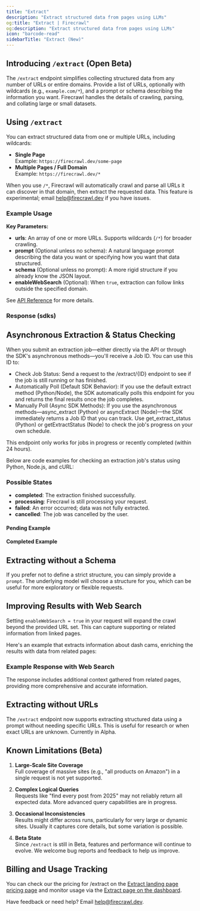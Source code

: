 ```yaml
---
title: "Extract"
description: "Extract structured data from pages using LLMs"
og:title: "Extract | Firecrawl"
og:description: "Extract structured data from pages using LLMs"
icon: "barcode-read"
sidebarTitle: "Extract (New)"
---
```



## Introducing `/extract` (Open Beta)

The `/extract` endpoint simplifies collecting structured data from any number of URLs or entire domains. Provide a list of URLs, optionally with wildcards (e.g., `example.com/*`), and a prompt or schema describing the information you want. Firecrawl handles the details of crawling, parsing, and collating large or small datasets.

## Using `/extract`

You can extract structured data from one or multiple URLs, including wildcards:

- **Single Page**  
  Example: `https://firecrawl.dev/some-page`
- **Multiple Pages / Full Domain**  
  Example: `https://firecrawl.dev/*`

When you use `/*`, Firecrawl will automatically crawl and parse all URLs it can discover in that domain, then extract the requested data. This feature is experimental; email [help@firecrawl.dev](mailto:help@firecrawl.dev) if you have issues.

### Example Usage

<CodeGroup>

<ExtractPython />
<ExtractNode />
<ExtractCURL />

</CodeGroup>

**Key Parameters:**

- **urls**: An array of one or more URLs. Supports wildcards (`/*`) for broader crawling.
- **prompt** (Optional unless no schema): A natural language prompt describing the data you want or specifying how you want that data structured.
- **schema** (Optional unless no prompt): A more rigid structure if you already know the JSON layout.
- **enableWebSearch** (Optional): When `true`, extraction can follow links outside the specified domain.

See [API Reference](https://docs.firecrawl.dev/api-reference/endpoint/extract) for more details.

### Response (sdks)

<ExtractOutput />

## Asynchronous Extraction & Status Checking

When you submit an extraction job—either directly via the API or through the SDK's asynchronous methods—you'll receive a Job ID. You can use this ID to:

- Check Job Status: Send a request to the /extract/{ID} endpoint to see if the job is still running or has finished.
- Automatically Poll (Default SDK Behavior): If you use the default extract method (Python/Node), the SDK automatically polls this endpoint for you and returns the final results once the job completes.
- Manually Poll (Async SDK Methods): If you use the asynchronous methods—async_extract (Python) or asyncExtract (Node)—the SDK immediately returns a Job ID that you can track. Use get_extract_status (Python) or getExtractStatus (Node) to check the job's progress on your own schedule.

<Note>
  This endpoint only works for jobs in progress or recently completed (within 24
  hours).
</Note>

Below are code examples for checking an extraction job's status using Python, Node.js, and cURL:

<CodeGroup>

<CheckExtractJobPython />
<CheckExtractJobJS />
<CheckExtractJobCURL />

</CodeGroup>

### Possible States

- **completed**: The extraction finished successfully.
- **processing**: Firecrawl is still processing your request.
- **failed**: An error occurred; data was not fully extracted.
- **cancelled**: The job was cancelled by the user.

#### Pending Example

<ExtractStatusPending />

#### Completed Example

<ExtractStatusDone />

## Extracting without a Schema

If you prefer not to define a strict structure, you can simply provide a `prompt`. The underlying model will choose a structure for you, which can be useful for more exploratory or flexible requests.

<CodeGroup>

<ExtractNoSchemaPython />
<ExtractNoSchemaJS />
<ExtractNoSchemaCURL />

</CodeGroup>

<ExtractNoSchemaOutput />

## Improving Results with Web Search

Setting `enableWebSearch = true` in your request will expand the crawl beyond the provided URL set. This can capture supporting or related information from linked pages.

Here's an example that extracts information about dash cams, enriching the results with data from related pages:

<CodeGroup>

<ExtractWebSearchPython />
<ExtractWebSearchJS />
<ExtractWebSearchCURL />

</CodeGroup>

### Example Response with Web Search

<ExtractWebSearchOutput />

The response includes additional context gathered from related pages, providing more comprehensive and accurate information.


## Extracting without URLs

The `/extract` endpoint now supports extracting structured data using a prompt without needing specific URLs. This is useful for research or when exact URLs are unknown. Currently in Alpha.

<CodeGroup>

<ExtractWithoutURLsPython />
<ExtractWithoutURLsJS />
<ExtractWithoutURLsCURL />

</CodeGroup>


## Known Limitations (Beta)

1. **Large-Scale Site Coverage**  
   Full coverage of massive sites (e.g., "all products on Amazon") in a single request is not yet supported.

2. **Complex Logical Queries**  
   Requests like "find every post from 2025" may not reliably return all expected data. More advanced query capabilities are in progress.

3. **Occasional Inconsistencies**  
   Results might differ across runs, particularly for very large or dynamic sites. Usually it captures core details, but some variation is possible.

4. **Beta State**  
   Since `/extract` is still in Beta, features and performance will continue to evolve. We welcome bug reports and feedback to help us improve.

## Billing and Usage Tracking

You can check our the pricing for /extract on the [Extract landing page pricing page](https://www.firecrawl.dev/extract#pricing) and monitor usage via the [Extract page on the dashboard](https://www.firecrawl.dev/app/extract).

Have feedback or need help? Email [help@firecrawl.dev](mailto:help@firecrawl.dev).
